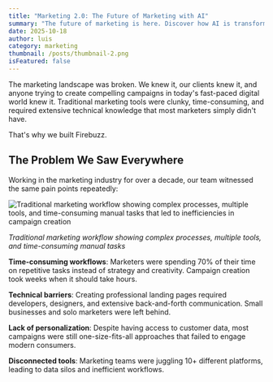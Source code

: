 ```yaml
---
title: "Marketing 2.0: The Future of Marketing with AI"
summary: "The future of marketing is here. Discover how AI is transforming the way we create, measure, and optimize marketing campaigns."
date: 2025-10-18
author: luis
category: marketing
thumbnail: /posts/thumbnail-2.png
isFeatured: false
---
```


The marketing landscape was broken. We knew it, our clients knew it, and anyone trying to create compelling campaigns in today's fast-paced digital world knew it. Traditional marketing tools were clunky, time-consuming, and required extensive technical knowledge that most marketers simply didn't have.

That's why we built Firebuzz.

## The Problem We Saw Everywhere

Working in the marketing industry for over a decade, our team witnessed the same pain points repeatedly:

![Traditional marketing workflow showing complex processes, multiple tools, and time-consuming manual tasks that led to inefficiencies in campaign creation](/posts/why-we-built-firebuzz.png)

_Traditional marketing workflow showing complex processes, multiple tools, and time-consuming manual tasks_

**Time-consuming workflows**: Marketers were spending 70% of their time on repetitive tasks instead of strategy and creativity. Campaign creation took weeks when it should take hours.

**Technical barriers**: Creating professional landing pages required developers, designers, and extensive back-and-forth communication. Small businesses and solo marketers were left behind.

**Lack of personalization**: Despite having access to customer data, most campaigns were still one-size-fits-all approaches that failed to engage modern consumers.

**Disconnected tools**: Marketing teams were juggling 10+ different platforms, leading to data silos and inefficient workflows.

